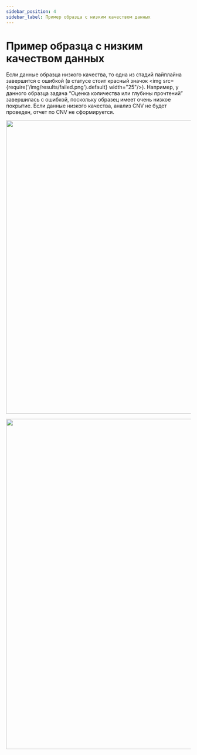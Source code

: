 ```yaml
---
sidebar_position: 4
sidebar_label: Пример образца с низким качеством данных
---
```


# Пример образца с низким качеством данных

Если данные образца низкого качества, то одна из стадий пайплайна завершится с ошибкой 
(в статусе стоит красный значок <img src={require('/img/results/failed.png').default} width="25"/>).
Например, у данного образца задача “Оценка количества или глубины прочтений” завершилась с ошибкой,
поскольку образец имеет очень низкое покрытие. Если данные низкого качества, анализ CNV не будет проведен,
отчет по CNV не сформируется.

<p align="center">
<img src={require('/img/rus/48-main-page-low-data-quality.png').default} width="800"/>
</p>


<SpecialMarks mark="анализ не проведен, низкое качество данных" />

<p align="center">
<img src={require('/img/rus/49-cnv-report-low-data-quality.png').default} width="900"/>
</p>
